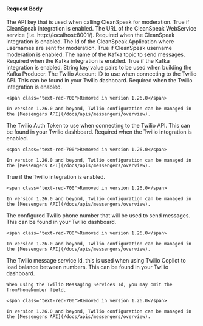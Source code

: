 
#### Request Body

<APIBlock>
  <APIField name="integration.cleanSpeakConfiguration.apiKey" type="String" optional>
    The API key that is used when calling CleanSpeak for moderation.
  </APIField>
  <APIField name="integration.cleanSpeakConfiguration.enabled" type="Boolean" optional defaults="false">
    True if CleanSpeak integration is enabled.
  </APIField>
  <APIField name="integration.cleanSpeakConfiguration.url" type="String" optional>
    The URL of the CleanSpeak WebService service (i.e. http://localhost:8001/). Required when the CleanSpeak integration is enabled.
  </APIField>
  <APIField name="integration.cleanSpeakConfiguration.usernameModeration.applicationId" type="UUID" optional>
    The Id of the CleanSpeak Application where usernames are sent for moderation.
  </APIField>
  <APIField name="integration.cleanSpeakConfiguration.usernameModeration.enabled" type="Boolean" optional defaults="false">
    True if CleanSpeak username moderation is enabled.
  </APIField>
  <APIField name="integration.kafka.defaultTopic" type="String" optional>
    The name of the Kafka topic to send messages. Required when the Kafka integration is enabled.
  </APIField>
  <APIField name="integration.kafka.enabled" type="Boolean" optional defaults="false">
    True if the Kafka integration is enabled.
  </APIField>
  <APIField name="integration.kafka.producer" type="Map<String, String>" optional>
    String key value pairs to be used when building the Kafka Producer.
  </APIField>
  <APIField name="integration.twilio.accountSID" type="String" optional deprecated>
    The Twilio Account ID to use when connecting to the Twilio API. This can be found in your Twilio dashboard. Required when the Twilio integration is enabled.

    <span class="text-red-700">Removed in version 1.26.0</span>

    In version 1.26.0 and beyond, Twilio configuration can be managed in the [Messengers API](/docs/apis/messengers/overview).
  </APIField>
  <APIField name="integration.twilio.authToken" type="String" optional deprecated>
    The Twilio Auth Token to use when connecting to the Twilio API. This can be found in your Twilio dashboard. Required when the Twilio integration is enabled.

    <span class="text-red-700">Removed in version 1.26.0</span>

    In version 1.26.0 and beyond, Twilio configuration can be managed in the [Messengers API](/docs/apis/messengers/overview).
  </APIField>
  <APIField name="integration.twilio.enabled" type="Boolean" optional defaults="false" deprecated>
    True if the Twilio integration is enabled.

    <span class="text-red-700">Removed in version 1.26.0</span>

    In version 1.26.0 and beyond, Twilio configuration can be managed in the [Messengers API](/docs/apis/messengers/overview).
  </APIField>
  <APIField name="integration.twilio.fromPhoneNumber" type="String" optional deprecated>
    The configured Twilio phone number that will be used to send messages. This can be found in your Twilio dashboard.

    <span class="text-red-700">Removed in version 1.26.0</span>

    In version 1.26.0 and beyond, Twilio configuration can be managed in the [Messengers API](/docs/apis/messengers/overview).
  </APIField>
  <APIField name="integration.twilio.messagingServiceSid" type="String" optional deprecated>
    The Twilio message service Id, this is used when using Twilio Copilot to load balance between numbers. This can be found in your Twilio dashboard.

    When using the Twilio Messaging Services Id, you may omit the fromPhoneNumber field.

    <span class="text-red-700">Removed in version 1.26.0</span>

    In version 1.26.0 and beyond, Twilio configuration can be managed in the [Messengers API](/docs/apis/messengers/overview).
  </APIField>
</APIBlock>

<JSON title="Example Request JSON" src="integrations/request.json" />